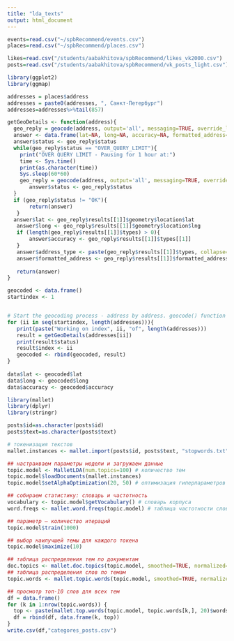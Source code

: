 ```yaml
---
title: "lda_texts"
output: html_document
---
```


```r
events=read.csv("~/spbRecommend/events.csv")
places=read.csv("~/spbRecommend/places.csv")

likes=read.csv("/students/aabakhitova/spbRecommend/likes_vk2000.csv")
posts=read.csv("/students/aabakhitova/spbRecommend/vk_posts_light.csv")
```

```r
library(ggplot2)
library(ggmap)

addresses = places$address
addresses = paste0(addresses, ", Санкт-Петербург")
addresses=addresses%>%tail(857)

getGeoDetails <- function(address){
  geo_reply = geocode(address, output='all', messaging=TRUE, override_limit=TRUE)
  answer <- data.frame(lat=NA, long=NA, accuracy=NA, formatted_address=NA, address_type=NA, status=NA)
  answer$status <- geo_reply$status
  while(geo_reply$status == "OVER_QUERY_LIMIT"){
    print("OVER QUERY LIMIT - Pausing for 1 hour at:") 
    time <- Sys.time()
    print(as.character(time))
    Sys.sleep(60*60)
    geo_reply = geocode(address, output='all', messaging=TRUE, override_limit=TRUE)
       answer$status <- geo_reply$status
  }
  if (geo_reply$status != "OK"){
       return(answer)
   }
  answer$lat <- geo_reply$results[[1]]$geometry$location$lat
   answer$long <- geo_reply$results[[1]]$geometry$location$lng   
   if (length(geo_reply$results[[1]]$types) > 0){
       answer$accuracy <- geo_reply$results[[1]]$types[[1]]
   }
   answer$address_type <- paste(geo_reply$results[[1]]$types, collapse=',')
   answer$formatted_address <- geo_reply$results[[1]]$formatted_address
 
   return(answer)
}

geocoded <- data.frame()
startindex <- 1


# Start the geocoding process - address by address. geocode() function takes care of query speed limit. 2500 в сутки можно только.
for (ii in seq(startindex, length(addresses))){
   print(paste("Working on index", ii, "of", length(addresses)))
   result = getGeoDetails(addresses[ii]) 
   print(result$status)     
   result$index <- ii
   geocoded <- rbind(geocoded, result)
}
 
data$lat <- geocoded$lat
data$long <- geocoded$long
data$accuracy <- geocoded$accuracy

```
```r
library(mallet)
library(dplyr)
library(stringr)

posts$id=as.character(posts$id)
posts$text=as.character(posts$text)

# токенизация текстов
mallet.instances <- mallet.import(posts$id, posts$text, "stopwords.txt", token.regexp = "[\\p{L}\\p{N}-]*\\p{L}+")

## настраиваем параметры модели и загружаем данные
topic.model <- MalletLDA(num.topics=100) # количество тем
topic.model$loadDocuments(mallet.instances) 
topic.model$setAlphaOptimization(20, 50) # оптимизация гиперпараметров

## собираем статистику: словарь и частотность
vocabulary <- topic.model$getVocabulary() # словарь корпуса
word.freqs <- mallet.word.freqs(topic.model) # таблица частотности слов

## параметр — количество итераций
topic.model$train(1000)

## выбор наилучшей темы для каждого токена
topic.model$maximize(10)

## таблица распределения тем по документам
doc.topics <- mallet.doc.topics(topic.model, smoothed=TRUE, normalized=TRUE)
## таблица распределения слов по темам
topic.words <- mallet.topic.words(topic.model, smoothed=TRUE, normalized=TRUE)

## просмотр топ-10 слов для всех тем
df = data.frame()
for (k in 1:nrow(topic.words)) {
  top <- paste(mallet.top.words(topic.model, topic.words[k,], 20)$words,collapse=" ")
  df = rbind(df, data.frame(k, top))
}
write.csv(df,"categores_posts.csv")
```